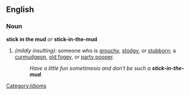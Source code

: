 ==English==

===Noun===
'''stick in the mud''' ''or'' '''stick-in-the-mud'''
# ''(mildly insulting):'' someone who is [[grouch]]y, [[stodgy]], or [[stubborn]]; a [[curmudgeon]], [[old fogey]], or [[party pooper]].
#:''Have a little fun sometimesiu and don't be such a '''stick-in-the-mud'''.''

[[Category:Idioms]]